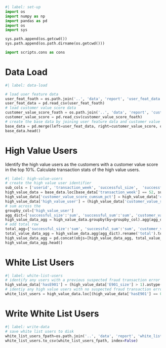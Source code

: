 ```python
#| label: set-up
import os
import numpy as np
import pandas as pd
import os
import sys

sys.path.append(os.getcwd())
sys.path.append(os.path.dirname(os.getcwd()))

import scripts.cons as cons
```

# Data Load

```python
#| label: data-load

# load user feature data
user_feat_foath = os.path.join('..', 'data', 'report', 'user_feat_data.csv')
user_feat_data = pd.read_csv(user_feat_foath)
# load customer value score data
customer_value_score_foath = os.path.join('..', 'data', 'report', 'customer_value_score.csv')
customer_value_score = pd.read_csv(customer_value_score_foath)
# create the base data by joining user feature data and customer value score
base_data = pd.merge(left=user_feat_data, right=customer_value_score, on=['userid', 'transaction_week'], how='inner')
base_data.head()
```


# High Value Users

Identify the high value users as the customers with a customer value score in the top 10%. Calculate transaction stats of the high value users.

```python
#| label: high-value-users
# create the high value user identifier
sub_cols = ['userid', 'transaction_week', 'successful_size',  'successful_sum', 'E901_size', 'E901_sum', 'customer_value_score_cumsum']
high_value_data = base_data.loc[base_data['transaction_week'] == 52, sub_cols].copy()
high_value_data['customer_value_score_cumsum_pct'] = high_value_data['customer_value_score_cumsum'].rank(method='average', ascending=True, pct=True, axis=0)
high_value_data['high_value_user'] = (high_value_data['customer_value_score_cumsum_pct'] >= 0.9).astype(int)
# sum across the 
groupby_col=['high_value_user']
agg_dict={'successful_size':'sum', 'successful_sum':'sum', 'customer_value_score_cumsum':'mean', 'customer_value_score_cumsum_pct':'mean'}
high_value_data_agg = high_value_data.groupby(by=groupby_col).agg(agg_dict)
# add total row
total_agg={'successful_size':'sum', 'successful_sum':'sum', 'customer_value_score_cumsum':'mean', 'customer_value_score_cumsum_pct':'mean'}
total_value_data_agg = high_value_data.agg(agg_dict).rename('total').to_frame().T
high_value_data_agg = pd.concat(objs=[high_value_data_agg, total_value_data_agg], axis=0)
high_value_data_agg.head()
```

# White List Users

```python
#| label: white-list-users
# identify any users with a previous suspected fraud transaction error
high_value_data['hasE901'] = (high_value_data['E901_size'] > 1).astype(int)
# identiy any high value users with no suspected fraud transaction errors
white_list_users = high_value_data.loc[(high_value_data['hasE901'] == 0) & (high_value_data['high_value_user'] == 1), :]
```

# Write White List Users

```python
#| label: write-data
# save white list users to disk
white_list_users_fpath=os.path.join('..', 'data', 'report', 'white_list_user_data.csv')
white_list_users.to_csv(white_list_users_fpath, index=False)
```
